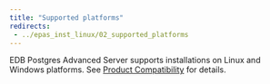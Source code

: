 ```yaml
---
title: "Supported platforms"
redirects:
 - ../epas_inst_linux/02_supported_platforms
---
```


EDB Postgres Advanced Server supports installations on Linux and Windows platforms. See [Product Compatibility](https://www.enterprisedb.com/platform-compatibility#epas) for details.




